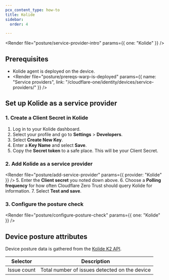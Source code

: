 ```yaml
---
pcx_content_type: how-to
title: Kolide
sidebar:
  order: 4

---
```



<Render file="posture/service-provider-intro" params={{ one: "Kolide" }} />

## Prerequisites

* Kolide agent is deployed on the device.
* <Render file="posture/prereqs-warp-is-deployed" params={{ name: "Service providers", link: "/cloudflare-one/identity/devices/service-providers/" }} />

## Set up Kolide as a service provider

### 1. Create a Client Secret in Kolide

1. Log in to your Kolide dashboard.
2. Select your profile and go to **Settings** > **Developers**.
3. Select **Create New Key**.
4. Enter a **Key Name** and select **Save**.
5. Copy the **Secret token** to a safe place. This will be your Client Secret.

### 2. Add Kolide as a service provider

<Render file="posture/add-service-provider" params={{ provider: "Kolide" }} />
5. Enter the **Client secret** you noted down above.
6. Choose a **Polling frequency** for how often Cloudflare Zero Trust should query Kolide for information.
7. Select **Test and save**.

### 3. Configure the posture check

<Render file="posture/configure-posture-check" params={{ one: "Kolide" }} />

## Device posture attributes

Device posture data is gathered from the [Kolide K2 API](https://kolidek2.readme.io/reference/get_issues).

| Selector    | Description                                   |
| ----------- | --------------------------------------------- |
| Issue count | Total number of issues detected on the device |
